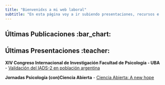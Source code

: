 ```yaml
---
title: "Bienvenidxs a mi web laboral"
subtitle: "En esta página voy a ir subiendo presentaciones, recursos e investigaciones en las que participe"
---
```


## Últimas Publicaciones :bar_chart: {#welcome1}

## Últimas Presentaciones :teacher: {#welcome2}

**XIV Congreso Internacional de Investigación Facultad de Psicología - UBA** - [Validación del IADS-2 en población argentina](https://toninif.github.io/presentacionUBA2022/trabajo_presentacion.html)

**Jornadas Psicología (con)Ciencia Abierta** - [Ciencia Abierta: A new hope](https://toninif.github.io/ccabierta_2022/conCienciaAbierta2022.html)


